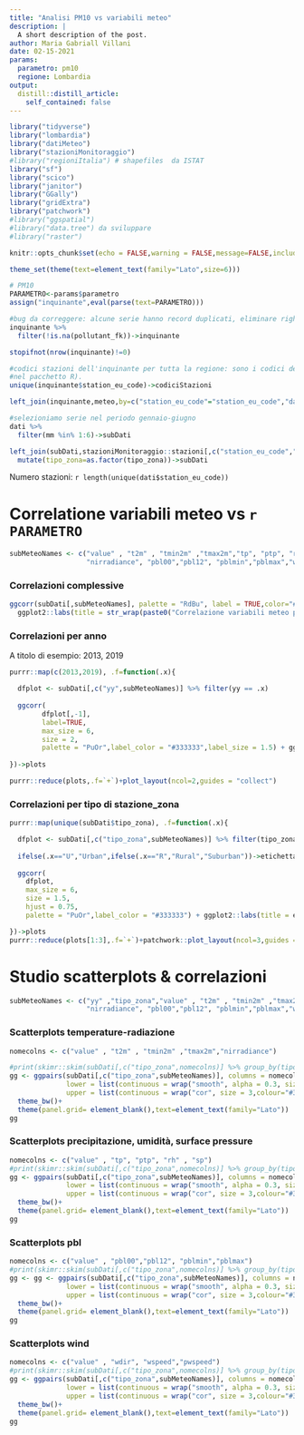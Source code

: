 ```yaml
---
title: "Analisi PM10 vs variabili meteo"
description: |
  A short description of the post.
author: Maria Gabriall Villani
date: 02-15-2021
params:
  parametro: pm10
  regione: Lombardia
output:
  distill::distill_article:
    self_contained: false
---
```

```r
library("tidyverse")
library("lombardia")
library("datiMeteo")
library("stazioniMonitoraggio")
#library("regioniItalia") # shapefiles  da ISTAT
library("sf")
library("scico")
library("janitor")
library("GGally")
library("gridExtra")
library("patchwork")
#library("ggspatial")
#library("data.tree") da sviluppare
#library("raster")

knitr::opts_chunk$set(echo = FALSE,warning = FALSE,message=FALSE,include = TRUE,eval=TRUE,layout="l-page",fig.height = 3)

theme_set(theme(text=element_text(family="Lato",size=6)))

# PM10
PARAMETRO<-params$parametro
assign("inquinante",eval(parse(text=PARAMETRO)))

#bug da correggere: alcune serie hanno record duplicati, eliminare righe con pollutant_fk==NA
inquinante %>%
  filter(!is.na(pollutant_fk))->inquinante

stopifnot(nrow(inquinante)!=0)

#codici stazioni dell'inquinante per tutta la regione: sono i codici delle stazioni che hanno dati (altrimenti non comparirebbero
#nel pacchetto R).
unique(inquinante$station_eu_code)->codiciStazioni

left_join(inquinante,meteo,by=c("station_eu_code"="station_eu_code","date"="date"))->dati

#selezioniamo serie nel periodo gennaio-giugno
dati %>%
  filter(mm %in% 1:6)->subDati

left_join(subDati,stazioniMonitoraggio::stazioni[,c("station_eu_code","nome_stazione","tipo_zona")]) %>%
  mutate(tipo_zona=as.factor(tipo_zona))->subDati
```

Numero stazioni: `r length(unique(dati$station_eu_code))`

# Correlatione variabili meteo vs `r PARAMETRO`

```r
subMeteoNames <- c("value" , "t2m" , "tmin2m" ,"tmax2m","tp", "ptp", "rh" , "sp",
                   "nirradiance", "pbl00","pbl12", "pblmin","pblmax","wdir", "wspeed","pwspeed" )
```

### Correlazioni complessive

```r
ggcorr(subDati[,subMeteoNames], palette = "RdBu", label = TRUE,color="#333333",size=2,label_size = 2) +
  ggplot2::labs(title = str_wrap(paste0("Correlazione variabili meteo principali, anni 2013-2020 e ",PARAMETRO, " (value)"),width = 70))
```

### Correlazioni per anno

A titolo di esempio: 2013, 2019

```r
purrr::map(c(2013,2019), .f=function(.x){

  dfplot <- subDati[,c("yy",subMeteoNames)] %>% filter(yy == .x)
  
  ggcorr(
        dfplot[,-1],
        label=TRUE,
        max_size = 6,
        size = 2,
        palette = "PuOr",label_color = "#333333",label_size = 1.5) + ggplot2::labs(title = .x)
  
})->plots

purrr::reduce(plots,.f=`+`)+plot_layout(ncol=2,guides = "collect")

```


### Correlazioni per tipo di stazione_zona 

```r
purrr::map(unique(subDati$tipo_zona), .f=function(.x){

  dfplot <- subDati[,c("tipo_zona",subMeteoNames)] %>% filter(tipo_zona==.x)
  
  ifelse(.x=="U","Urban",ifelse(.x=="R","Rural","Suburban"))->etichetta
  
  ggcorr(
    dfplot,
    max_size = 6,
    size = 1.5,
    hjust = 0.75,
    palette = "PuOr",label_color = "#333333") + ggplot2::labs(title = etichetta)

})->plots
purrr::reduce(plots[1:3],.f=`+`)+patchwork::plot_layout(ncol=3,guides = "collect")
```

# Studio scatterplots & correlazioni

```r
subMeteoNames <- c("yy" ,"tipo_zona","value" , "t2m" , "tmin2m" ,"tmax2m","tp", "ptp", "rh" , "sp",
                   "nirradiance", "pbl00","pbl12", "pblmin","pblmax","wdir", "wspeed","pwspeed" )
```

### Scatterplots temperature-radiazione

```r
nomecolns <- c("value" , "t2m" , "tmin2m" ,"tmax2m","nirradiance")

#print(skimr::skim(subDati[,c("tipo_zona",nomecolns)] %>% group_by(tipo_zona) ))
gg <- ggpairs(subDati[,c("tipo_zona",subMeteoNames)], columns = nomecolns, 
              lower = list(continuous = wrap("smooth", alpha = 0.3, size=0.1,color="#CADBE0")),
              upper = list(continuous = wrap("cor", size = 3,colour="#333333")))+
  theme_bw()+
  theme(panel.grid= element_blank(),text=element_text(family="Lato"))    
gg
```

### Scatterplots precipitazione, umidità, surface pressure

```r
nomecolns <- c("value" , "tp", "ptp", "rh" , "sp")
#print(skimr::skim(subDati[,c("tipo_zona",nomecolns)] %>% group_by(tipo_zona) ))
gg <- ggpairs(subDati[,c("tipo_zona",subMeteoNames)], columns = nomecolns, 
              lower = list(continuous = wrap("smooth", alpha = 0.3, size=0.1,color="#CADBE0")),
              upper = list(continuous = wrap("cor", size = 3,colour="#333333")))+
  theme_bw()+
  theme(panel.grid= element_blank(),text=element_text(family="Lato"))    
gg
```

### Scatterplots pbl

```r
nomecolns <- c("value" , "pbl00","pbl12", "pblmin","pblmax")
#print(skimr::skim(subDati[,c("tipo_zona",nomecolns)] %>% group_by(tipo_zona) ))
gg <- gg <- ggpairs(subDati[,c("tipo_zona",subMeteoNames)], columns = nomecolns, 
              lower = list(continuous = wrap("smooth", alpha = 0.3, size=0.1,color="#CADBE0")),
              upper = list(continuous = wrap("cor", size = 3,colour="#333333")))+
  theme_bw()+
  theme(panel.grid= element_blank(),text=element_text(family="Lato"))         
gg
```

### Scatterplots wind

```r
nomecolns <- c("value" , "wdir", "wspeed","pwspeed")
#print(skimr::skim(subDati[,c("tipo_zona",nomecolns)] %>% group_by(tipo_zona) ))
gg <- ggpairs(subDati[,c("tipo_zona",subMeteoNames)], columns = nomecolns, 
              lower = list(continuous = wrap("smooth", alpha = 0.3, size=0.1,color="#CADBE0")),
              upper = list(continuous = wrap("cor", size = 3,colour="#333333")))+
  theme_bw()+
  theme(panel.grid= element_blank(),text=element_text(family="Lato"))      
gg
```
